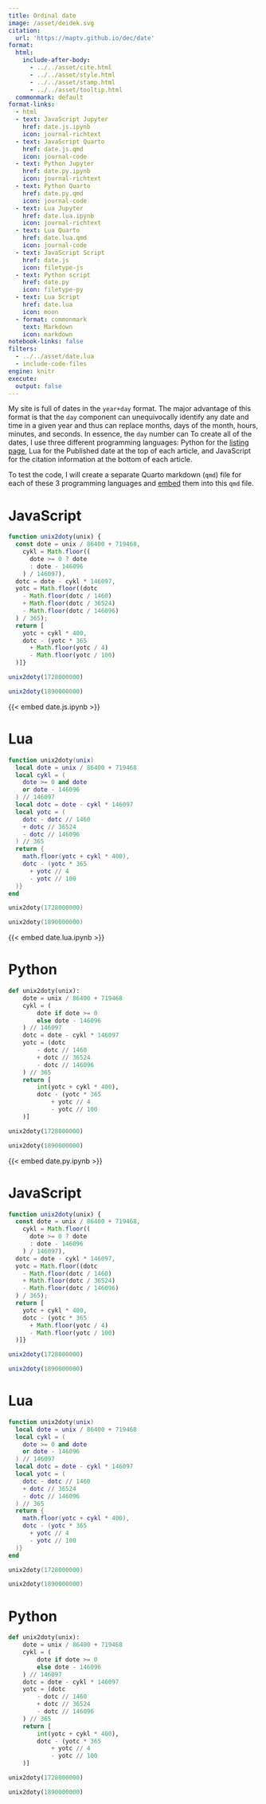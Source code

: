 ```yaml
---
title: Ordinal date
image: /asset/deidek.svg
citation:
  url: 'https://maptv.github.io/dec/date'
format:
  html:
    include-after-body:
      - ../../asset/cite.html
      - ../../asset/style.html
      - ../../asset/stamp.html
      - ../../asset/tooltip.html
  commonmark: default
format-links:
  - html
  - text: JavaScript Jupyter
    href: date.js.ipynb
    icon: journal-richtext
  - text: JavaScript Quarto
    href: date.js.qmd
    icon: journal-code
  - text: Python Jupyter
    href: date.py.ipynb
    icon: journal-richtext
  - text: Python Quarto
    href: date.py.qmd
    icon: journal-code
  - text: Lua Jupyter
    href: date.lua.ipynb
    icon: journal-richtext
  - text: Lua Quarto
    href: date.lua.qmd
    icon: journal-code
  - text: JavaScript Script
    href: date.js
    icon: filetype-js
  - text: Python script
    href: date.py
    icon: filetype-py
  - text: Lua Script
    href: date.lua
    icon: moon
  - format: commonmark
    text: Markdown
    icon: markdown
notebook-links: false
filters:
  - ../../asset/date.lua
  - include-code-files
engine: knitr
execute:
  output: false
---
```


My site is full of dates in the `year+day` format. The major advantage of this format is that the `day` component can unequivocally identify any date and time in a given year and thus can replace months, days of the month, hours, minutes, and seconds. In essence, the `day` number can  To create all of the dates, I use three different programming languages: Python for the [listing page](/list), Lua for the Published date at the top of each article, and JavaScript for the citation information at the bottom of each article.

To test the code, I will create a separate Quarto markdown (`qmd`) file for each of these 3 programming languages and [embed](https://quarto.org/docs/authoring/notebook-embed.html#overview) them into this `qmd` file.


::: {.content-hidden unless-format="html"}
::: {.panel-tabset }

# JavaScript

```typescript
function unix2doty(unix) {
  const dote = unix / 86400 + 719468,
    cykl = Math.floor((
      dote >= 0 ? dote
      : dote - 146096
    ) / 146097),
  dotc = dote - cykl * 146097,
  yotc = Math.floor((dotc
    - Math.floor(dotc / 1460)
    + Math.floor(dotc / 36524)
    - Math.floor(dotc / 146096)
  ) / 365);
  return [
    yotc + cykl * 400,
    dotc - (yotc * 365
      + Math.floor(yotc / 4)
      - Math.floor(yotc / 100)
  )]}
```

```typescript
unix2doty(1728000000)
```

```typescript
unix2doty(1890000000)
```

{{< embed date.js.ipynb >}}

# Lua

```lua
function unix2doty(unix)
  local dote = unix / 86400 + 719468
  local cykl = (
    dote >= 0 and dote
    or dote - 146096
  ) // 146097
  local dotc = dote - cykl * 146097
  local yotc = (
    dotc - dotc // 1460
    + dotc // 36524
    - dotc // 146096
  ) // 365
  return {
    math.floor(yotc + cykl * 400),
    dotc - (yotc * 365
      + yotc // 4
      - yotc // 100
  )}
end
```

```lua
unix2doty(1728000000)
```

```lua
unix2doty(1890000000)
```

{{< embed date.lua.ipynb >}}

# Python

```python
def unix2doty(unix):
    dote = unix / 86400 + 719468
    cykl = (
        dote if dote >= 0
        else dote - 146096
    ) // 146097
    dotc = dote - cykl * 146097
    yotc = (dotc
        - dotc // 1460
        + dotc // 36524
        - dotc // 146096
    ) // 365
    return [
        int(yotc + cykl * 400),
        dotc - (yotc * 365
            + yotc // 4
            - yotc // 100
    )]
```

```python
unix2doty(1728000000)
```

```python
unix2doty(1890000000)
```

{{< embed date.py.ipynb >}}

:::
:::


::: {.content-hidden unless-format="ipynb"}

# JavaScript

```typescript
function unix2doty(unix) {
  const dote = unix / 86400 + 719468,
    cykl = Math.floor((
      dote >= 0 ? dote
      : dote - 146096
    ) / 146097),
  dotc = dote - cykl * 146097,
  yotc = Math.floor((dotc
    - Math.floor(dotc / 1460)
    + Math.floor(dotc / 36524)
    - Math.floor(dotc / 146096)
  ) / 365);
  return [
    yotc + cykl * 400,
    dotc - (yotc * 365
      + Math.floor(yotc / 4)
      - Math.floor(yotc / 100)
  )]}
```

```typescript
unix2doty(1728000000)
```

```typescript
unix2doty(1890000000)
```

# Lua

```lua
function unix2doty(unix)
  local dote = unix / 86400 + 719468
  local cykl = (
    dote >= 0 and dote
    or dote - 146096
  ) // 146097
  local dotc = dote - cykl * 146097
  local yotc = (
    dotc - dotc // 1460
    + dotc // 36524
    - dotc // 146096
  ) // 365
  return {
    math.floor(yotc + cykl * 400),
    dotc - (yotc * 365
      + yotc // 4
      - yotc // 100
  )}
end
```

```lua
unix2doty(1728000000)
```

```lua
unix2doty(1890000000)
```

# Python

```python
def unix2doty(unix):
    dote = unix / 86400 + 719468
    cykl = (
        dote if dote >= 0
        else dote - 146096
    ) // 146097
    dotc = dote - cykl * 146097
    yotc = (dotc
        - dotc // 1460
        + dotc // 36524
        - dotc // 146096
    ) // 365
    return [
        int(yotc + cykl * 400),
        dotc - (yotc * 365
            + yotc // 4
            - yotc // 100
    )]
```

```python
unix2doty(1728000000)
```

```python
unix2doty(1890000000)
```

:::
